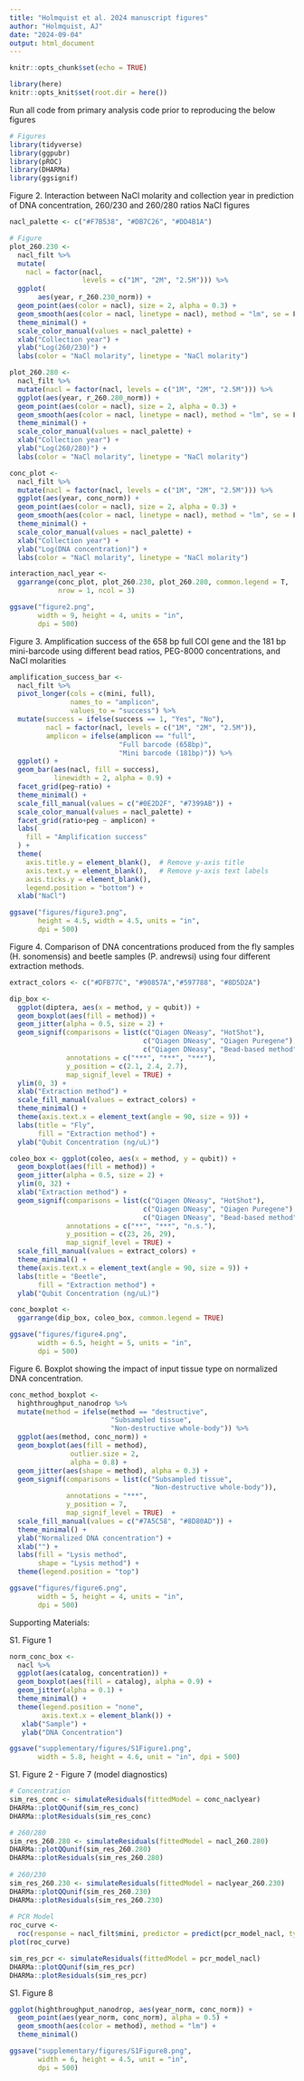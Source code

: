 ```yaml
---
title: "Holmquist et al. 2024 manuscript figures"
author: "Holmquist, AJ"
date: "2024-09-04"
output: html_document
---
```


```r
knitr::opts_chunk$set(echo = TRUE)

library(here)
knitr::opts_knit$set(root.dir = here())
```

Run all code from primary analysis code prior to reproducing the below figures
```r
# Figures
library(tidyverse)
library(ggpubr)
library(pROC)
library(DHARMa)
library(ggsignif)
```

Figure 2. Interaction between NaCl molarity and collection year in prediction 
of DNA concentration, 260/230 and 260/280 ratios NaCl figures
```r
nacl_palette <- c("#F7B538", "#DB7C26", "#DD4B1A")

# Figure
plot_260.230 <- 
  nacl_filt %>%
  mutate(
    nacl = factor(nacl, 
                  levels = c("1M", "2M", "2.5M"))) %>%
  ggplot(
       aes(year, r_260.230_norm)) +
  geom_point(aes(color = nacl), size = 2, alpha = 0.3) +
  geom_smooth(aes(color = nacl, linetype = nacl), method = "lm", se = F) +
  theme_minimal() +
  scale_color_manual(values = nacl_palette) +
  xlab("Collection year") +
  ylab("Log(260/230)") +
  labs(color = "NaCl molarity", linetype = "NaCl molarity")

plot_260.280 <- 
  nacl_filt %>%
  mutate(nacl = factor(nacl, levels = c("1M", "2M", "2.5M"))) %>%
  ggplot(aes(year, r_260.280_norm)) +
  geom_point(aes(color = nacl), size = 2, alpha = 0.3) +
  geom_smooth(aes(color = nacl, linetype = nacl), method = "lm", se = F) +
  theme_minimal() +
  scale_color_manual(values = nacl_palette) +
  xlab("Collection year") +
  ylab("Log(260/280)") +
  labs(color = "NaCl molarity", linetype = "NaCl molarity")

conc_plot <- 
  nacl_filt %>%
  mutate(nacl = factor(nacl, levels = c("1M", "2M", "2.5M"))) %>%
  ggplot(aes(year, conc_norm)) +
  geom_point(aes(color = nacl), size = 2, alpha = 0.3) +
  geom_smooth(aes(color = nacl, linetype = nacl), method = "lm", se = F) +
  theme_minimal() +
  scale_color_manual(values = nacl_palette) +
  xlab("Collection year") +
  ylab("Log(DNA concentration)") +
  labs(color = "NaCl molarity", linetype = "NaCl molarity")

interaction_nacl_year <- 
  ggarrange(conc_plot, plot_260.230, plot_260.280, common.legend = T, 
            nrow = 1, ncol = 3)

ggsave("figure2.png", 
       width = 9, height = 4, units = "in", 
       dpi = 500)
```

Figure 3. Amplification success of the 658 bp full COI gene and the 181 bp 
mini-barcode using different bead ratios, PEG-8000 concentrations, and NaCl molarities
```r
amplification_success_bar <- 
  nacl_filt %>%
  pivot_longer(cols = c(mini, full),
               names_to = "amplicon", 
               values_to = "success") %>%
  mutate(success = ifelse(success == 1, "Yes", "No"),
         nacl = factor(nacl, levels = c("1M", "2M", "2.5M")),
         amplicon = ifelse(amplicon == "full", 
                           "Full barcode (658bp)",
                           "Mini barcode (181bp)")) %>%
  ggplot() +
  geom_bar(aes(nacl, fill = success),
           linewidth = 2, alpha = 0.9) +
  facet_grid(peg~ratio) +
  theme_minimal() +
  scale_fill_manual(values = c("#0E2D2F", "#7399AB")) +
  scale_color_manual(values = nacl_palette) +
  facet_grid(ratio+peg ~ amplicon) +
  labs(
    fill = "Amplification success"
  ) +
  theme(
    axis.title.y = element_blank(),  # Remove y-axis title
    axis.text.y = element_blank(),   # Remove y-axis text labels
    axis.ticks.y = element_blank(),
    legend.position = "bottom") +
  xlab("NaCl")

ggsave("figures/figure3.png", 
       height = 4.5, width = 4.5, units = "in",
       dpi = 500)

```

Figure 4. Comparison of DNA concentrations produced from the fly samples 
(H. sonomensis) and beetle samples (P. andrewsi) using four different 
extraction methods. 
```r
extract_colors <- c("#DFB77C", "#90857A","#597788", "#8D5D2A")

dip_box <- 
  ggplot(diptera, aes(x = method, y = qubit)) +
  geom_boxplot(aes(fill = method)) +
  geom_jitter(alpha = 0.5, size = 2) +
  geom_signif(comparisons = list(c("Qiagen DNeasy", "HotShot"), 
                                 c("Qiagen DNeasy", "Qiagen Puregene"),
                                 c("Qiagen DNeasy", "Bead-based method")),
              annotations = c("***", "***", "***"), 
              y_position = c(2.1, 2.4, 2.7),
              map_signif_level = TRUE) +
  ylim(0, 3) +
  xlab("Extraction method") +
  scale_fill_manual(values = extract_colors) +
  theme_minimal() +
  theme(axis.text.x = element_text(angle = 90, size = 9)) +
  labs(title = "Fly",
       fill = "Extraction method") +
  ylab("Qubit Concentration (ng/uL)")

coleo_box <- ggplot(coleo, aes(x = method, y = qubit)) +
  geom_boxplot(aes(fill = method)) +
  geom_jitter(alpha = 0.5, size = 2) + 
  ylim(0, 32) +
  xlab("Extraction method") +
  geom_signif(comparisons = list(c("Qiagen DNeasy", "HotShot"), 
                                 c("Qiagen DNeasy", "Qiagen Puregene"),
                                 c("Qiagen DNeasy", "Bead-based method")),
              annotations = c("**", "***", "n.s."), 
              y_position = c(23, 26, 29),
              map_signif_level = TRUE) +
  scale_fill_manual(values = extract_colors) +
  theme_minimal() +
  theme(axis.text.x = element_text(angle = 90, size = 9)) +
  labs(title = "Beetle",
       fill = "Extraction method") +
  ylab("Qubit Concentration (ng/uL)")

conc_boxplot <-
  ggarrange(dip_box, coleo_box, common.legend = TRUE)

ggsave("figures/figure4.png", 
       width = 6.5, height = 5, units = "in", 
       dpi = 500)

```

Figure 6. Boxplot showing the impact of input tissue type on normalized DNA concentration. 
```r
conc_method_boxplot <- 
  highthroughput_nanodrop %>%
  mutate(method = ifelse(method == "destructive",
                         "Subsampled tissue",
                         "Non-destructive whole-body")) %>%
  ggplot(aes(method, conc_norm)) +
  geom_boxplot(aes(fill = method),
               outlier.size = 2,
               alpha = 0.8) +
  geom_jitter(aes(shape = method), alpha = 0.3) +
  geom_signif(comparisons = list(c("Subsampled tissue", 
                                   "Non-destructive whole-body")),
              annotations = "***", 
              y_position = 7,
              map_signif_level = TRUE)  +
  scale_fill_manual(values = c("#7A5C58", "#8D80AD")) +
  theme_minimal() +
  ylab("Normalized DNA concentration") +
  xlab("") +
  labs(fill = "Lysis method",
       shape = "Lysis method") +
  theme(legend.position = "top")

ggsave("figures/figure6.png", 
       width = 5, height = 4, units = "in",
       dpi = 500)

```

Supporting Materials:

S1. Figure 1
```r
norm_conc_box <- 
  nacl %>%
  ggplot(aes(catalog, concentration)) +
  geom_boxplot(aes(fill = catalog), alpha = 0.9) +
  geom_jitter(alpha = 0.1) + 
  theme_minimal() +
  theme(legend.position = "none", 
        axis.text.x = element_blank()) +
   xlab("Sample") +
   ylab("DNA Concentration")

ggsave("supplementary/figures/S1Figure1.png", 
       width = 5.8, height = 4.6, unit = "in", dpi = 500)
```

S1. Figure 2 - Figure 7 (model diagnostics)
```r

# Concentration
sim_res_conc <- simulateResiduals(fittedModel = conc_naclyear)
DHARMa::plotQQunif(sim_res_conc)
DHARMa::plotResiduals(sim_res_conc)

# 260/280
sim_res_260.280 <- simulateResiduals(fittedModel = nacl_260.280) 
DHARMa::plotQQunif(sim_res_260.280)
DHARMa::plotResiduals(sim_res_260.280)
      
# 260/230
sim_res_260.230 <- simulateResiduals(fittedModel = naclyear_260.230)
DHARMa::plotQQunif(sim_res_260.230)
DHARMa::plotResiduals(sim_res_260.230)
      
# PCR Model
roc_curve <- 
  roc(response = nacl_filt$mini, predictor = predict(pcr_model_nacl, type = "response"))
plot(roc_curve)

sim_res_pcr <- simulateResiduals(fittedModel = pcr_model_nacl)
DHARMa::plotQQunif(sim_res_pcr)
DHARMa::plotResiduals(sim_res_pcr)
```

S1. Figure 8 
```r
ggplot(highthroughput_nanodrop, aes(year_norm, conc_norm)) +
  geom_point(aes(year_norm, conc_norm), alpha = 0.5) +
  geom_smooth(aes(color = method), method = "lm") +
  theme_minimal()

ggsave("supplementary/figures/S1Figure8.png", 
       width = 6, height = 4.5, unit = "in", 
       dpi = 500)
```
